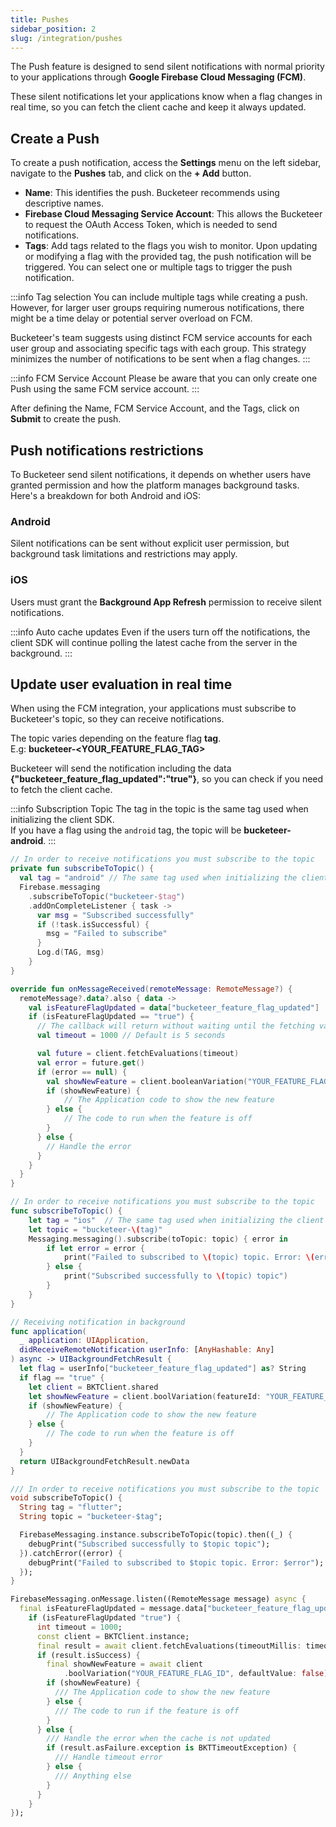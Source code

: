 ```yaml
---
title: Pushes
sidebar_position: 2
slug: /integration/pushes
---
```



The Push feature is designed to send silent notifications with normal priority to your applications through **Google Firebase Cloud Messaging (FCM)**.

These silent notifications let your applications know when a flag changes in real time, so you can fetch the client cache and keep it always updated.

## Create a Push

To create a push notification, access the **Settings** menu on the left sidebar, navigate to the **Pushes** tab, and click on the **+ Add** button.

- **Name**: This identifies the push. Bucketeer recommends using descriptive names.
- **Firebase Cloud Messaging Service Account**: This allows the Bucketeer to request the OAuth Access Token, which is needed to send notifications.
- **Tags**: Add tags related to the flags you wish to monitor. Upon updating or modifying a flag with the provided tag, the push notification will be triggered. You can select one or multiple tags to trigger the push notification.

:::info Tag selection
You can include multiple tags while creating a push. However, for larger user groups requiring numerous notifications, there might be a time delay or potential server overload on FCM.

Bucketeer's team suggests using distinct FCM service accounts for each user group and associating specific tags with each group. This strategy minimizes the number of notifications to be sent when a flag changes.
:::

:::info FCM Service Account
Please be aware that you can only create one Push using the same FCM service account.
:::

<CenteredImg
  imgURL="img/integration/pushes/create-push.png"
  alt="Create push"
  wSize="350px"
  borderWidth="1px"
/>

After defining the Name, FCM Service Account, and the Tags, click on **Submit** to create the push.

## Push notifications restrictions

To Bucketeer send silent notifications, it depends on whether users have granted permission and how the platform manages background tasks. Here's a breakdown for both Android and iOS:

### Android

Silent notifications can be sent without explicit user permission, but background task limitations and restrictions may apply.

### iOS

Users must grant the **Background App Refresh** permission to receive silent notifications.

<CenteredImg
  imgURL="img/integration/pushes/push_flow.svg"
  alt="Create push"
  wSize="550px"
/>

:::info Auto cache updates
Even if the users turn off the notifications, the client SDK will continue polling the latest cache from the server in the background.
:::

## Update user evaluation in real time

When using the FCM integration, your applications must subscribe to Bucketeer's topic, so they can receive notifications.

The topic varies depending on the feature flag **tag**.<br />
E.g: **bucketeer-\<YOUR_FEATURE_FLAG_TAG\>**

Bucketeer will send the notification including the data **\{"bucketeer_feature_flag_updated":"true"\}**, so you can check if you need to fetch the client cache.

:::info Subscription Topic
The tag in the topic is the same tag used when initializing the client SDK.<br />
If you have a flag using the `android` tag, the topic will be **bucketeer-android**.
:::

<Tabs groupId="integrate-buckteer-platform">
<TabItem value="kt" label="Kotlin">

```kotlin showLineNumbers
// In order to receive notifications you must subscribe to the topic
private fun subscribeToTopic() {
  val tag = "android" // The same tag used when initializing the client SDK
  Firebase.messaging
    .subscribeToTopic("bucketeer-$tag")
    .addOnCompleteListener { task ->
      var msg = "Subscribed successfully"
      if (!task.isSuccessful) {
        msg = "Failed to subscribe"
      }
      Log.d(TAG, msg)
    }
}

override fun onMessageReceived(remoteMessage: RemoteMessage?) {
  remoteMessage?.data?.also { data ->
    val isFeatureFlagUpdated = data["bucketeer_feature_flag_updated"]
    if (isFeatureFlagUpdated == "true") {
      // The callback will return without waiting until the fetching variation process finishes
      val timeout = 1000 // Default is 5 seconds

      val future = client.fetchEvaluations(timeout)
      val error = future.get()
      if (error == null) {
        val showNewFeature = client.booleanVariation("YOUR_FEATURE_FLAG_ID", false)
        if (showNewFeature) {
            // The Application code to show the new feature
        } else {
            // The code to run when the feature is off
        }
      } else {
        // Handle the error
      }
    }
  }
}
```

</TabItem>

<TabItem value="swift" label="Swift">

```swift showLineNumbers
// In order to receive notifications you must subscribe to the topic
func subscribeToTopic() {
    let tag = "ios"  // The same tag used when initializing the client SDK
    let topic = "bucketeer-\(tag)"
    Messaging.messaging().subscribe(toTopic: topic) { error in
        if let error = error {
            print("Failed to subscribed to \(topic) topic. Error: \(error)")
        } else {
            print("Subscribed successfully to \(topic) topic")
        }
    }
}

// Receiving notification in background
func application(
  _ application: UIApplication,
  didReceiveRemoteNotification userInfo: [AnyHashable: Any]
) async -> UIBackgroundFetchResult {
  let flag = userInfo["bucketeer_feature_flag_updated"] as? String
  if flag == "true" {
    let client = BKTClient.shared
    let showNewFeature = client.boolVariation(featureId: "YOUR_FEATURE_FLAG_ID", defaultValue: false)
    if (showNewFeature) {
        // The Application code to show the new feature
    } else {
        // The code to run when the feature is off
    }
  }
  return UIBackgroundFetchResult.newData
}
```

</TabItem>

<TabItem value="dart" label="Dart">

```dart showLineNumbers
/// In order to receive notifications you must subscribe to the topic
void subscribeToTopic() {
  String tag = "flutter";
  String topic = "bucketeer-$tag";

  FirebaseMessaging.instance.subscribeToTopic(topic).then((_) {
    debugPrint("Subscribed successfully to $topic topic");
  }).catchError((error) {
    debugPrint("Failed to subscribed to $topic topic. Error: $error");
  });
}

FirebaseMessaging.onMessage.listen((RemoteMessage message) async {
  final isFeatureFlagUpdated = message.data["bucketeer_feature_flag_updated"]
    if (isFeatureFlagUpdated "true") {
      int timeout = 1000;
      const client = BKTClient.instance;
      final result = await client.fetchEvaluations(timeoutMillis: timeout);
      if (result.isSuccess) {
        final showNewFeature = await client
            .boolVariation("YOUR_FEATURE_FLAG_ID", defaultValue: false);
        if (showNewFeature) {
          /// The Application code to show the new feature
        } else {
          /// The code to run if the feature is off
        }
      } else {
        /// Handle the error when the cache is not updated
        if (result.asFailure.exception is BKTTimeoutException) {
          /// Handle timeout error
        } else {
          /// Anything else
        }
      }
    }
});
```

</TabItem>

</Tabs>
